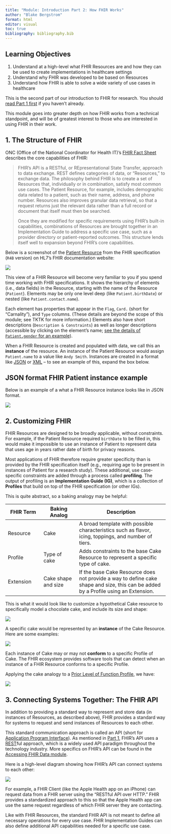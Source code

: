 ```yaml
---
title: "Module: Introduction Part 2: How FHIR Works"
author: "Blake Bergstrom"
format: html
editor: visual
toc: true
bibliography: bibliography.bib
---
```


## Learning Objectives

1.  Understand at a high-level what FHIR Resources are and how they can be used to create implementations in healthcare settings
2.  Understand why FHIR was developed to be based on Resources
3.  Understand how FHIR is able to solve a wide variety of use cases in healthcare

::: callout-important
This is the second part of our introduction to FHIR for research. You should [read Part 1 first](..//10-intro–intro-part-1-what-is-fhir/index.html) if you haven't already.

This module goes into greater depth on how FHIR works from a technical standpoint, and will be of greatest interest to those who are interested in using FHIR in their work.
:::

## 1. The Structure of FHIR

ONC (Office of the National Coordinator for Health IT)'s [FHIR Fact Sheet](https://www.healthit.gov/sites/default/files/page/2021-04/What%20Is%20FHIR%20Fact%20Sheet.pdf) describes the core capabilities of FHIR:

> FHIR's API is a RESTful, or REpresentational State Transfer, approach to data exchange. REST defines categories of data, or "Resources," to exchange data. The philosophy behind FHIR is to create a set of Resources that, individually or in combination, satisfy most common use cases. The Patient Resource, for example, includes demographic data related to a patient, such as their name, address, and phone number. Resources also improves granular data retrieval, so that a request returns just the relevant data rather than a full record or document that itself must then be searched.
>
> Once they are modified for specific requirements using FHIR's built-in capabilities, combinations of Resources are brought together in an Implementation Guide to address a specific use case, such as a provider directory or patient-reported outcomes. This structure lends itself well to expansion beyond FHIR's core capabilities.

Below is a screenshot of the [Patient Resource](https://www.hl7.org/fhir/R4B/patient.html) from the FHIR specification (`R4B` version) on HL7's FHIR documentation website:

![](images/R4_Patient.png)

This view of a FHIR Resource will become very familiar to you if you spend time working with FHIR specifications. It shows the hierarchy of elements (i.e., data fields) in the Resource, starting with the name of the Resource (`Patient`). Elements may be only one level deep (like `Patient.birthDate`) or nested (like `Patient.contact.name`).

Each element has properties that appear in the `Flag`, `Card.` (short for "Carnality"), and `Type` columns. (These details are beyond the scope of this module; see TKTK for more information.) Elements also have short descriptions (`Description & Constraints`) as well as longer descriptions (accessible by clicking on the element's name; [see the details of `Patient.gender` for an example](https://www.hl7.org/fhir/R4B/patient-definitions.html#Patient.gender)).

When a FHIR Resource is created and populated with data, we call this an **instance** of the resource. An instance of the Patient Resource would assign `Patient.name` to a value like `Andy Smith`. Instances are created in a format like [JSON](https://en.wikipedia.org/wiki/JSON) or [XML](https://en.wikipedia.org/wiki/XML) -- to see an example of this, expand the box below.

::: {.callout-caution collapse="true"}
## JSON format FHIR Patient instance example

Below is an example of a what a FHIR Resource instance looks like in JSON format.

![](images/fhir_resource_json.png)
:::

## 2. Customizing FHIR

FHIR Resources are designed to be broadly applicable, without constraints. For example, if the Patient Resource required `birthDate` to be filled in, this would make it impossible to use an instance of Patient to represent data that uses age in years rather date of birth for privacy reasons.

Most applications of FHIR therefore require greater specificity than is provided by the FHIR specification itself (e.g., requiring age to be present in instances of Patient for a research study). These additional, use case-specific constraints are added through a process called **profiling**. The output of profiling is an **Implementation Guide (IG)**, which is a collection of **Profiles** that build on top of the FHIR specification (or other IGs).

This is quite abstract, so a baking analogy may be helpful:

| FHIR Term | Baking Analog       | Description                                                                                                                        |
|----------------|----------------|----------------------------------------|
| Resource  | Cake                | A broad template with possible characteristics such as flavor, icing, toppings, and number of tiers.                               |
| Profile   | Type of cake        | Adds constraints to the base Cake Resource to represent a specific type of cake.                                                   |
| Extension | Cake shape and size | If the base Cake Resource does not provide a way to define cake shape and size, this can be added by a Profile using an Extension. |

This is what it would look like to customize a hypothetical Cake resource to specifically model a chocolate cake, and include its size and shape:

![](images/cake_analogy_profiles.png)

<!--# We will likely want to remake this graphic and combine with the table above to have it be more native web vs. text-as-image. -->

A specific cake would be represented by an **instance** of the Cake Resource. Here are some examples:

![](images/cake_analogy_instances.png)

Each instance of Cake may or may not **conform** to a specific Profile of Cake. The FHIR ecosystem provides software tools that can detect when an instance of a FHIR Resource conforms to a specific Profile.

Applying the cake analogy to a [Prior Level of Function Profile](http://build.fhir.org/ig/HL7/fhir-pacio-functional-status/StructureDefinition-pacio-nhfs.html), we have:

![](images/cake_analogy_prior_level_of_function.png)

## 3. Connecting Systems Together: The FHIR API

In addition to providing a standard way to represent and store data (in instances of Resources, as described above), FHIR provides a standard way for systems to request and send instances of Resources to each other.

This standard communication approach is called an API (short for [Application Program Interface](https://en.wikipedia.org/wiki/API)). As mentioned in [Part 1](modules/10-intro--intro-part-1-what-is-fhir), FHIR's API uses a [REST](https://en.wikipedia.org/wiki/Representational_state_transfer)ful approach, which is a widely used API paradigm throughout the technology industry. More specifics on FHIR's API can be found in the [Accessing FHIR Data module](modules/10-intro--accessing-fhir-data).

Here is a high-level diagram showing how FHIR's API can connect systems to each other:

![](images/fhir_information_flow.png)

For example, a FHIR Client (like the Apple Health app on an iPhone) can request data from a FHIR server using the "RESTful API over HTTP." FHIR provides a standardized approach to this so that the Apple Health app can use the same request regardless of which FHIR server they are contacting.

Like with FHIR Resources, the standard FHIR API is not meant to define all necessary operations for every use case. FHIR Implementation Guides can also define additional API capabilities needed for a specific use case.
